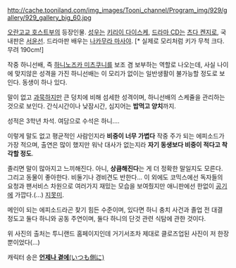 {{{+1 銛之塚 崇 Takashi Morinozuka }}} 

http://cache.tooniland.com/img_images/Tooni_channel/Program_img/929/gallery/929_gallery_big_60.jpg

[[오란고교 호스트부]]의 등장인물. [[성우]]는 [[키리이 다이스케]], [[드라마 CD]]는 [[츠다 켄지로]], 국내판은 [[서윤선]]. 드라마판 배우는 [[나카무라 마사야]]. [* 실제로 모리처럼 키가 무척 크다. 무려 190cm!]

작중 하니선배, 즉 [[하니노즈카 미츠쿠니]]를 보조 겸 보부하는 역할로 나오는데, 사실 나이에 맞지않은 성격을 가진 하니선배는 이 모리가 없이는 일반생활이 불가능할 정도로 보인다. 동생이 하나 있다.

말이 없고 [[과묵]]하지만 큰 덩치에 비해 섬세한 성격이며, 하니선배의 스케쥴을 관리하는 것으로 보인다. 간식시간이나 낮잠시간, 심지어는 '''밥먹고 양치'''까지. 

성적은 3학년 차석. 여담으로 수석은 하니....

이렇게 말도 없고 평균적인 사람인지라 '''비중이 너무 가볍다''' 작중 주가 되는 에피소드가 가장 적으며, 출연은 많이 했지만 워낙 대사가 없는지라 '''자기 동생보다 비중이 적다고 착각할 정도'''.

졸리면 말이 많아지고 느끼해진다. 아니, '''상큼해진다'''는 게 더 정확한 말일지도 모른다.
그리고 동물이 좋아한다. 비둘기나 경비견도 반한다...
이 외에도 코믹스에선 독자들의 요청과 팬서비스 차원으로 여러가지 재밌는 모습을 보여줬지만 애니판에선 한없이 [[공기]]에 가깝다.(...) [[지못미]].

메인이 되는 에피소드라곤 찾기 힘든 수준이며, 있다면 하니 충치 사건과 졸업 전 대결 정도고 둘다 하니와 공동 주연이며, 둘다 하니의 단것 관련 식탐에 관한 것이다.

위 사진의 출처는 투니랜드 홈페이지인데 거기서조차 제대로 클로즈업된 사진이 저 한장 뿐이었다(...)

캐릭터 송은 [http://www.youtube.com/watch?v=ckoM1sHEWws '''언제나 곁에'''(いつも側に)] 
